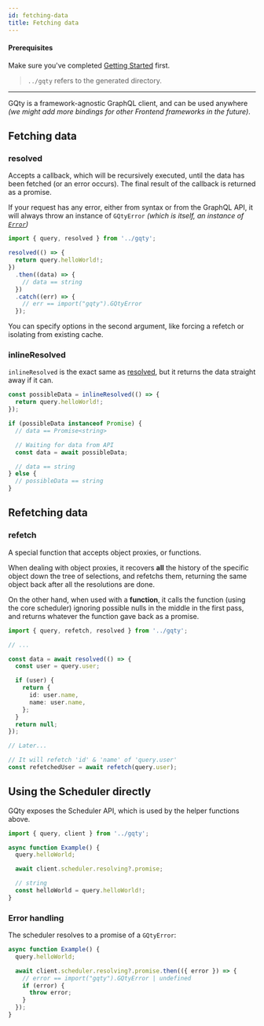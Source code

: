 ```yaml
---
id: fetching-data
title: Fetching data
---
```


#### Prerequisites

Make sure you've completed [Getting Started](/docs/getting-started) first.

> `../gqty` refers to the generated directory.

---

GQty is a framework-agnostic GraphQL client, and can be used anywhere _(we might add more bindings for other Frontend frameworks in the future)_.

## Fetching data

### resolved

Accepts a callback, which will be recursively executed, until the data has been fetched (or an error occurs).
The final result of the callback is returned as a promise.

If your request has any error, either from syntax or from the GraphQL API,
it will always throw an instance of `GQtyError` _(which is itself, an instance of [`Error`](https://developer.mozilla.org/en-US/docs/Web/JavaScript/Reference/Global_Objects/Error))_

```ts
import { query, resolved } from '../gqty';

resolved(() => {
  return query.helloWorld!;
})
  .then((data) => {
    // data == string
  })
  .catch((err) => {
    // err == import("gqty").GQtyError
  });
```

You can specify options in the second argument, like forcing a refetch or isolating from existing cache.

### inlineResolved

`inlineResolved` is the exact same as [resolved](#resolved), but it returns the data straight away if it can.

```ts
const possibleData = inlineResolved(() => {
  return query.helloWorld!;
});

if (possibleData instanceof Promise) {
  // data == Promise<string>

  // Waiting for data from API
  const data = await possibleData;

  // data == string
} else {
  // possibleData == string
}
```

## Refetching data

### refetch

A special function that accepts object proxies, or functions.

When dealing with object proxies, it recovers **all** the history of the specific object down the tree of selections,
and refetchs them, returning the same object back after all the resolutions are done.

On the other hand, when used with a **function**, it calls the function (using the core scheduler) ignoring possible nulls in the middle in the first pass,
and returns whatever the function gave back as a promise.

```ts
import { query, refetch, resolved } from '../gqty';

// ...

const data = await resolved(() => {
  const user = query.user;

  if (user) {
    return {
      id: user.name,
      name: user.name,
    };
  }
  return null;
});

// Later...

// It will refetch 'id' & 'name' of 'query.user'
const refetchedUser = await refetch(query.user);
```

## Using the Scheduler directly

GQty exposes the Scheduler API, which is used by the helper functions above.

```ts
import { query, client } from '../gqty';

async function Example() {
  query.helloWorld;

  await client.scheduler.resolving?.promise;

  // string
  const helloWorld = query.helloWorld!;
}
```

### Error handling

The scheduler resolves to a promise of a `GQtyError`:

```ts
async function Example() {
  query.helloWorld;

  await client.scheduler.resolving?.promise.then(({ error }) => {
    // error == import("gqty").GQtyError | undefined
    if (error) {
      throw error;
    }
  });
}
```

